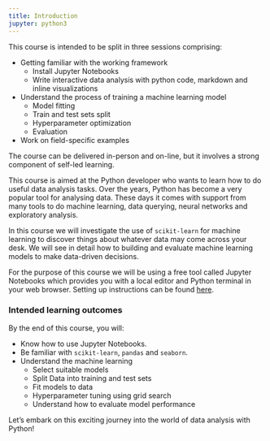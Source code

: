 ```yaml
---
title: Introduction
jupyter: python3
---
```


::: {#answerN .callout-warning icon=false title='Trainer notes' collapse="true"}
This course is intended to be split in three sessions comprising:

  - Getting familiar with the working framework
    - Install Jupyter Notebooks
    - Write interactive data analysis with python code, markdown and inline visualizations

  - Understand the process of training a machine learning model
    - Model fitting
    - Train and test sets split
    - Hyperparameter optimization
    - Evaluation

  - Work on field-specific examples

The course can be delivered in-person and on-line, but it involves a strong component of self-led learning.
:::

This course is aimed at the Python developer who wants to learn how to do useful data analysis tasks. Over the years, Python has become a very popular tool for analysing data. These days it comes with support from many tools to do machine learning, data querying, neural networks and exploratory analysis.

In this course we will investigate the use of `scikit-learn` for machine learning to discover things about whatever data may come across your desk. We will see in detail how to building and evaluate machine learning models to make data-driven decisions.

For the purpose of this course we will be using a free tool called Jupyter Notebooks which provides you with a local editor and Python terminal in your web browser. Setting up instructions can be found [here]("pages/001-workspace-setup.qmd").


### Intended learning outcomes

By the end of this course, you will:

- Know how to use Jupyter Notebooks.
- Be familiar with `scikit-learn`, `pandas` and `seaborn`.
- Understand the machine learning 
  - Select suitable models
  - Split Data into training and test sets
  - Fit models to data
  - Hyperparameter tuning using  grid search
  - Understand how to evaluate model performance

Let's embark on this exciting journey into the world of data analysis with Python!


